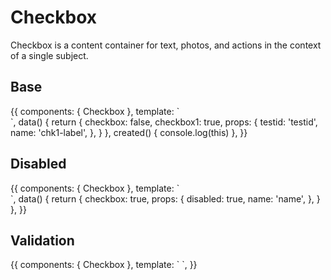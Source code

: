 

<Meta title="Forms|Checkbox" component={Checkbox} />

# Checkbox

Checkbox is a content container for text, photos, and actions in the context of a single subject.

## Base

<Preview>
  <Story name="Base" parameters={{ decorators: [withA11y] }} inline={true}>
    {{
      components: { Checkbox },
      template: `
        <div class="row-items" style="display: flex">
          <Checkbox label="label" v-model="checkbox" :props="props" style="flex: 1"/>
          <Checkbox label="label" id="venice-checkbox" v-model="checkbox1" style="flex: 1"/>
        </div>
      `,
      data() {
        return {
          checkbox: false,
          checkbox1: true,
          props: {
            testid: 'testid',
            name: 'chk1-label',
          },
        }
      },
      created() {
        console.log(this)
      },
    }}
  </Story>
</Preview>

## Disabled

<Preview>
  <Story name="Disabled" parameters={{ decorators: [withA11y] }} inline={true}>
    {{
      components: { Checkbox },
      template: `
        <div class="row-items" style="display: flex">
          <Checkbox label="disabled" :props="props" style="flex: 1" />
          <Checkbox label="disabled" :props="props" v-model="checkbox" style="flex: 1" />
        </div>
      `,
      data() {
        return {
          checkbox: true,
          props: {
            disabled: true,
            name: 'name',
          },
        }
      },
    }}
  </Story>
</Preview>

## Validation

<Preview>
  <Story
    name="Validation"
    parameters={{ decorators: [withA11y] }}
    inline={true}
  >
    {{
      components: { Checkbox },
      template: `
          <Checkbox label="Error Sample" error="Errors will be displayed here" />
      `,
    }}
  </Story>
</Preview>
